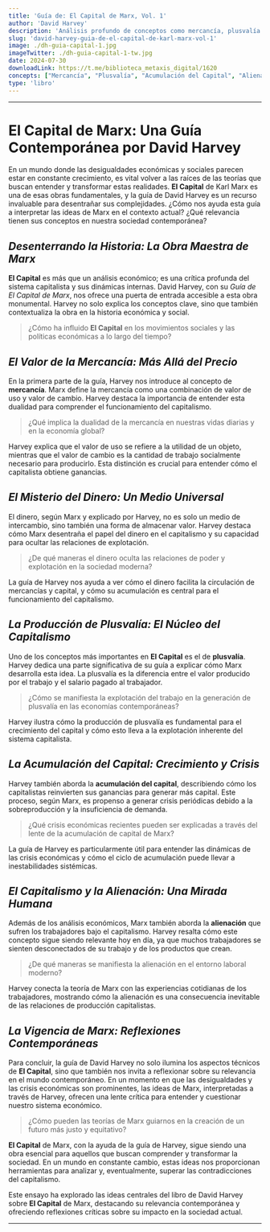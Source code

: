 ```yaml
---
title: 'Guía de: El Capital de Marx, Vol. 1'
author: 'David Harvey'
description: 'Análisis profundo de conceptos como mercancía, plusvalía y alienación. Harvey conecta la crítica de Marx con las crisis económicas modernas y la explotación inherente del capitalismo, ofreciendo una comprensión accesible y relevante.'
slug: 'david-harvey-guia-de-el-capital-de-karl-marx-vol-1'	
image: ./dh-guia-capital-1.jpg
imageTwitter: ./dh-guia-capital-1-tw.jpg
date: 2024-07-30
downloadLink: https://t.me/biblioteca_metaxis_digital/1620
concepts: ["Mercancía", "Plusvalía", "Acumulación del Capital", "Alienación", "Crisis Económicas", "David Harvey", "Karl Marx"]
type: 'libro'
---
```


---

# El Capital de Marx: Una Guía Contemporánea por David Harvey

En un mundo donde las desigualdades económicas y sociales parecen estar en constante crecimiento, es vital volver a las raíces de las teorías que buscan entender y transformar estas realidades. **El Capital** de Karl Marx es una de esas obras fundamentales, y la guía de David Harvey es un recurso invaluable para desentrañar sus complejidades. ¿Cómo nos ayuda esta guía a interpretar las ideas de Marx en el contexto actual? ¿Qué relevancia tienen sus conceptos en nuestra sociedad contemporánea?

## _Desenterrando la Historia: La Obra Maestra de Marx_

**El Capital** es más que un análisis económico; es una crítica profunda del sistema capitalista y sus dinámicas internas. David Harvey, con su *Guía de El Capital de Marx*, nos ofrece una puerta de entrada accesible a esta obra monumental. Harvey no solo explica los conceptos clave, sino que también contextualiza la obra en la historia económica y social.

> ¿Cómo ha influido **El Capital** en los movimientos sociales y las políticas económicas a lo largo del tiempo?

## _El Valor de la Mercancía: Más Allá del Precio_

En la primera parte de la guía, Harvey nos introduce al concepto de **mercancía**. Marx define la mercancía como una combinación de valor de uso y valor de cambio. Harvey destaca la importancia de entender esta dualidad para comprender el funcionamiento del capitalismo.

> ¿Qué implica la dualidad de la mercancía en nuestras vidas diarias y en la economía global?

Harvey explica que el valor de uso se refiere a la utilidad de un objeto, mientras que el valor de cambio es la cantidad de trabajo socialmente necesario para producirlo. Esta distinción es crucial para entender cómo el capitalista obtiene ganancias.

## _El Misterio del Dinero: Un Medio Universal_

El dinero, según Marx y explicado por Harvey, no es solo un medio de intercambio, sino también una forma de almacenar valor. Harvey destaca cómo Marx desentraña el papel del dinero en el capitalismo y su capacidad para ocultar las relaciones de explotación.

> ¿De qué maneras el dinero oculta las relaciones de poder y explotación en la sociedad moderna?

La guía de Harvey nos ayuda a ver cómo el dinero facilita la circulación de mercancías y capital, y cómo su acumulación es central para el funcionamiento del capitalismo.

## _La Producción de Plusvalía: El Núcleo del Capitalismo_

Uno de los conceptos más importantes en **El Capital** es el de **plusvalía**. Harvey dedica una parte significativa de su guía a explicar cómo Marx desarrolla esta idea. La plusvalía es la diferencia entre el valor producido por el trabajo y el salario pagado al trabajador.

> ¿Cómo se manifiesta la explotación del trabajo en la generación de plusvalía en las economías contemporáneas?

Harvey ilustra cómo la producción de plusvalía es fundamental para el crecimiento del capital y cómo esto lleva a la explotación inherente del sistema capitalista.

## _La Acumulación del Capital: Crecimiento y Crisis_

Harvey también aborda la **acumulación del capital**, describiendo cómo los capitalistas reinvierten sus ganancias para generar más capital. Este proceso, según Marx, es propenso a generar crisis periódicas debido a la sobreproducción y la insuficiencia de demanda.

> ¿Qué crisis económicas recientes pueden ser explicadas a través del lente de la acumulación de capital de Marx?

La guía de Harvey es particularmente útil para entender las dinámicas de las crisis económicas y cómo el ciclo de acumulación puede llevar a inestabilidades sistémicas.

## _El Capitalismo y la Alienación: Una Mirada Humana_

Además de los análisis económicos, Marx también aborda la **alienación** que sufren los trabajadores bajo el capitalismo. Harvey resalta cómo este concepto sigue siendo relevante hoy en día, ya que muchos trabajadores se sienten desconectados de su trabajo y de los productos que crean.

> ¿De qué maneras se manifiesta la alienación en el entorno laboral moderno?

Harvey conecta la teoría de Marx con las experiencias cotidianas de los trabajadores, mostrando cómo la alienación es una consecuencia inevitable de las relaciones de producción capitalistas.

## _La Vigencia de Marx: Reflexiones Contemporáneas_

Para concluir, la guía de David Harvey no solo ilumina los aspectos técnicos de **El Capital**, sino que también nos invita a reflexionar sobre su relevancia en el mundo contemporáneo. En un momento en que las desigualdades y las crisis económicas son prominentes, las ideas de Marx, interpretadas a través de Harvey, ofrecen una lente crítica para entender y cuestionar nuestro sistema económico.

> ¿Cómo pueden las teorías de Marx guiarnos en la creación de un futuro más justo y equitativo?

**El Capital** de Marx, con la ayuda de la guía de Harvey, sigue siendo una obra esencial para aquellos que buscan comprender y transformar la sociedad. En un mundo en constante cambio, estas ideas nos proporcionan herramientas para analizar y, eventualmente, superar las contradicciones del capitalismo.

Este ensayo ha explorado las ideas centrales del libro de David Harvey sobre **El Capital** de Marx, destacando su relevancia contemporánea y ofreciendo reflexiones críticas sobre su impacto en la sociedad actual.

---
